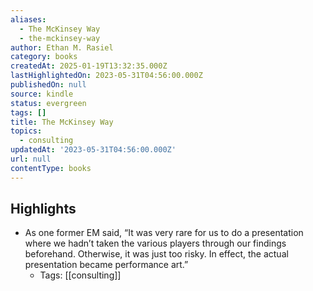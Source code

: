 ```yaml
---
aliases:
  - The McKinsey Way
  - the-mckinsey-way
author: Ethan M. Rasiel
category: books
createdAt: 2025-01-19T13:32:35.000Z
lastHighlightedOn: 2023-05-31T04:56:00.000Z
publishedOn: null
source: kindle
status: evergreen
tags: []
title: The McKinsey Way
topics:
  - consulting
updatedAt: '2023-05-31T04:56:00.000Z'
url: null
contentType: books
---
```

## Highlights

- As one former EM said, “It was very rare for us to do a presentation where we hadn’t taken the various players through our findings beforehand. Otherwise, it was just too risky. In effect, the actual presentation became performance art.”
  - Tags: [[consulting]]
